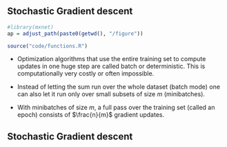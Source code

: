 ## Stochastic Gradient descent
```r
#library(mxnet)
ap = adjust_path(paste0(getwd(), "/figure"))

source("code/functions.R")
```

- Optimization algorithms that use the entire training set to compute updates in one huge step are called batch or deterministic. This is computationally very costly or often impossible.

- Instead of letting the sum run over the whole dataset (batch mode) one can also let it run only over small subsets of size $m$ (minibatches).

- With minibatches of size $m$, a full pass over the training set (called an epoch) consists of $\frac{n}{m}$ gradient updates.

## Stochastic Gradient descent

  \begin{algorithm}[H]
  \footnotesize
    \caption{Basic SGD pseudo code}
    \begin{algorithmic}[1]
    \State Initialize parameter vector $\thetab^{[0]}$

    \State $t \leftarrow 0$
    \While{stopping criterion not met}
    \State Randomly shuffle data and partition into minibatches $J_1, ..., J_K$ of size $m$
      \For{$k\in\{1,...,K\}$}
      \State $t \leftarrow t + 1$
      \State Compute gradient estimate with $J_k$:
      \[\hat{g}^{[t]} \leftarrow \frac{1}{m} \sum_{i \in J_k} \nabla_\theta L(\yi, f(\xi ~|~ \thetab^{[t-1]}))
      \]
      \State Apply update: $\thetab^{[t]} \leftarrow \thetab^{[t-1]} - \alpha \hat{g}^{[t]}$

      \EndFor


      \EndWhile
    \end{algorithmic}
  \end{algorithm}

<!--
## Stochastic gradient descent


- For the mnist example of chapter one, we used SGD
    -  with a minibatch of size 100
    -  and trained for 10 epochs.

- Consequently we feed our algorithm successively with 100 training samples
  before updating the weights.

- An epoch means that the model gets to see the whole training set one time.

- Thus, one epoch involves $\frac{\text{training samples}}{\text{batch size}}$
  gradient updates.

- We repeat this procedure for 10 times.
-->
